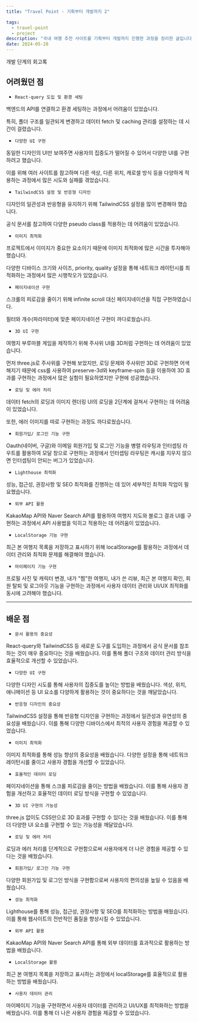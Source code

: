 ```yaml
---
title: "Travel Point - 기획부터 개발까지 2"

tags:
  - travel-point
  - project
description: "국내 여행 추천 사이트를 기획부터 개발까지 진행한 과정을 정리한 글입니다."
date: 2024-05-28
---
```


개발 단계의 회고록

## 어려웠던 점

- `React-query 도입 및 환경 세팅`

백엔드의 API를 연결하고 환경 세팅하는 과정에서 어려움이 있었습니다. 

특히, 폴더 구조를 일관되게 변경하고 데이터 fetch 및 caching 관리를 설정하는 데 시간이 걸렸습니다.

- `다양한 UI 구현`

동일한 디자인의 UI만 보여주면 사용자의 집중도가 떨어질 수 있어서 다양한 UI를 구현하려고 했습니다. 

이를 위해 여러 사이트를 참고하며 다른 색상, 다른 위치, 캐로셀 방식 등을 다양하게 적용하는 과정에서 많은 시도와 실패를 겪었습니다.

- `TailwindCSS 설정 및 반응형 디자인`

디자인의 일관성과 반응형을 유지하기 위해 TailwindCSS 설정을 많이 변경해야 했습니다. 

공식 문서를 참고하여 다양한 pseudo class를 적용하는 데 어려움이 있었습니다.

- `이미지 최적화`

프로젝트에서 이미지가 중요한 요소이기 때문에 이미지 최적화에 많은 시간을 투자해야 했습니다. 

다양한 디바이스 크기와 사이즈, priority, quality 설정을 통해 네트워크 레이턴시를 최적화하는 과정에서 많은 시행착오가 있었습니다.

- `페이지네이션 구현`

스크롤의 피로감을 줄이기 위해 infinite scroll 대신 페이지네이션을 직접 구현하였습니다. 

필터와 개수(파라미터)에 맞춘 페이지네이션 구현이 까다로웠습니다.

- `3D UI 구현`

여행지 부루마블 게임을 제작하기 위해 주사위 UI를 3D처럼 구현하는 데 어려움이 있었습니다.

먼저 three.js로 주사위를 구현해 보았지만, 로딩 문제와 주사위만 3D로 구현하면 어색해지기 때문에 css를 사용하여 preserve-3d와 keyframe-spin 등을 이용하여 3D 효과를 구현하는 과정에서 많은 실험이 필요하였지만 구현에 성공했습니다.

- `로딩 및 에러 처리`

데이터 fetch의 로딩과 이미지 렌더링 UI의 로딩을 2단계에 걸쳐서 구현하는 데 어려움이 있었습니다. 

또한, 에러 이미지를 따로 구현하는 과정도 까다로웠습니다.

- `회원가입/ 로그인 기능 구현`

Oauth(네이버, 구글)와 이메일 회원가입 및 로그인 기능을 병렬 라우팅과 인터셉팅 라우트를 활용하여 모달 창으로 구현하는 과정에서 인터셉팅 라우팅은 캐시를 지우지 않으면 인터셉팅이 안되는 버그가 있었습니다.

- `Lighthouse 최적화`

성능, 접근성, 권장사항 및 SEO 최적화를 진행하는 데 있어 세부적인 최적화 작업이 필요했습니다.

- `외부 API 활용`

KakaoMap API와 Naver Search API를 활용하여 여행지 지도와 블로그 결과 UI를 구현하는 과정에서 API 사용법을 익히고 적용하는 데 어려움이 있었습니다.

- `LocalStorage 기능 구현`

최근 본 여행지 목록을 저장하고 표시하기 위해 localStorage를 활용하는 과정에서 데이터 관리와 최적화 문제를 해결해야 했습니다.

- `마이페이지 기능 구현`

프로필 사진 및 캐릭터 변경, 내가 "찜"한 여행지, 내가 쓴 리뷰, 최근 본 여행지 확인, 회원 탈퇴 및 로그아웃 기능을 구현하는 과정에서 사용자 데이터 관리와 UI/UX 최적화를 동시에 고려해야 했습니다.

---

## 배운 점

- `문서 활용의 중요성`

React-query와 TailwindCSS 등 새로운 도구를 도입하는 과정에서 공식 문서를 참조하는 것이 매우 중요하다는 것을 배웠습니다. 이를 통해 폴더 구조와 데이터 관리 방식을 효율적으로 개선할 수 있었습니다.

- `다양한 UI 구현`

다양한 디자인 시도를 통해 사용자의 집중도를 높이는 방법을 배웠습니다. 색상, 위치, 애니메이션 등 UI 요소를 다양하게 활용하는 것이 중요하다는 것을 깨달았습니다.

- `반응형 디자인의 중요성`

TailwindCSS 설정을 통해 반응형 디자인을 구현하는 과정에서 일관성과 유연성의 중요성을 배웠습니다. 이를 통해 다양한 디바이스에서 최적의 사용자 경험을 제공할 수 있었습니다.

- `이미지 최적화`

이미지 최적화를 통해 성능 향상의 중요성을 배웠습니다. 다양한 설정을 통해 네트워크 레이턴시를 줄이고 사용자 경험을 개선할 수 있었습니다.

- `효율적인 데이터 로딩`

페이지네이션을 통해 스크롤 피로감을 줄이는 방법을 배웠습니다. 이를 통해 사용자 경험을 개선하고 효율적인 데이터 로딩 방식을 구현할 수 있었습니다.

- `3D UI 구현의 가능성`

three.js 없이도 CSS만으로 3D 효과를 구현할 수 있다는 것을 배웠습니다. 이를 통해 더 다양한 UI 요소를 구현할 수 있는 가능성을 깨달았습니다.

- `로딩 및 에러 처리`

로딩과 에러 처리를 단계적으로 구현함으로써 사용자에게 더 나은 경험을 제공할 수 있다는 것을 배웠습니다.

- `회원가입/ 로그인 기능 구현`

다양한 회원가입 및 로그인 방식을 구현함으로써 사용자의 편의성을 높일 수 있음을 배웠습니다.

- `성능 최적화`

Lighthouse를 통해 성능, 접근성, 권장사항 및 SEO를 최적화하는 방법을 배웠습니다. 이를 통해 웹사이트의 전반적인 품질을 향상시킬 수 있었습니다.

- `외부 API 활용`

KakaoMap API와 Naver Search API를 통해 외부 데이터를 효과적으로 활용하는 방법을 배웠습니다.

- `LocalStorage 활용`

최근 본 여행지 목록을 저장하고 표시하는 과정에서 localStorage를 효율적으로 활용하는 방법을 배웠습니다.

- `사용자 데이터 관리`

마이페이지 기능을 구현하면서 사용자 데이터를 관리하고 UI/UX를 최적화하는 방법을 배웠습니다. 이를 통해 더 나은 사용자 경험을 제공할 수 있었습니다.